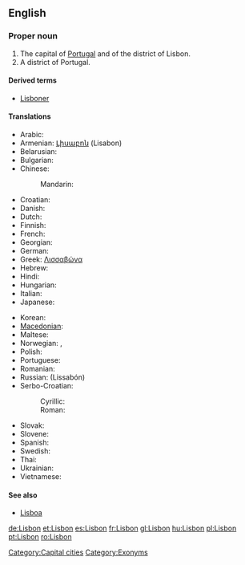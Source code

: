 {{wikipedia}}
==English==

===Proper noun===
{{en-proper noun}}

# The capital of [[Portugal]] and of the district of Lisbon.
# A district of Portugal.

====Derived terms====
*[[Lisboner]]

====Translations====
{{trans-top|capital of Portugal}}
* Arabic: {{t|ar|لشبونة|f|tr=Lishbuuna|sc=Arab}}
* Armenian: [[Լիսաբոն]] (Lisabon)
* Belarusian: {{t|be|Лісабон|m|tr=Lisabón|sc=Cyrl|xs=Belarusian}}
* Bulgarian: {{t|bg|Лисабон|m|tr=Lisabon|sc=Cyrl}}
* Chinese:
*: Mandarin: {{t|cmn|里斯本|tr=Lǐsīběn|sc=Hani|xs=Mandarin}}
* Croatian: {{t|hr|Lisabon|m}}
* Danish: {{t-|da|Lissabon}}
* Dutch: {{t-|nl|Lissabon}}
* Finnish: {{t+|fi|Lissabon}}
* French: {{t+|fr|Lisbonne|f}}
* Georgian: {{t|ka|ლისაბონი|sc=Geor|xs=Georgian}}
* German: {{t+|de|Lissabon|n}}
* Greek: [[Λισσαβώνα]]
* Hebrew: {{t|he|ליסבון|sc=Hebr}}
* Hindi: {{t|hi|लिस्बन|sc=Deva|xs=Hindi}}
* Hungarian: {{t+|hu|Lisszabon}}
* Italian: {{t-|it|Lisbona|f}}
* Japanese:{{t|ja|リスボン|tr=Risubon|sc=Jpan}}
{{trans-mid}}
* Korean: {{t+|ko|리스본|tr=Riseubon|sc=Kore}}
* [[Macedonian]]: {{t|mk|Лисабон|m|tr=Lísabon|sc=Cyrl|xs=Macedonian}}
* Maltese: {{t-|mt|Lisbona|xs=Maltese}}
* Norwegian: {{t-|no|Lisboa}},  {{t-|no|Lissabon}}
* Polish: {{t+|pl|Lizbona|f}}
* Portuguese: {{t+|pt|Lisboa|f}}
* Romanian: {{t+|ro|Lisabona}}
* Russian: {{t|ru|Лиссабон|m|sc=Cyrl}} (Lissabón)
* Serbo-Croatian:
*: Cyrillic: {{tø|sh|Лисабон|m|sc=Cyrl|xs=Serbo-Croatian}}
*: Roman: {{tø|sh|Lisabon|m|xs=Serbo-Croatian}}
* Slovak: {{t|sk|Lisabon|m}}
* Slovene: {{t+|sl|Lizbona|f}}
* Spanish: {{t+|es|Lisboa|f}}
* Swedish: {{t-|sv|Lissabon}}
* Thai: {{t+|th|ลิสบอน|sc=Thai|xs=Thai}}
* Ukrainian: {{t|uk|Лісабон|m|tr=Lisabón|sc=Cyrl|xs=Ukrainian}}
* Vietnamese: {{t-|vi|Lisboa|xs=Vietnamese}}
{{trans-bottom}}

====See also====
* [[Lisboa]]

[[Category:Capital cities]]
[[Category:Exonyms]]

[[de:Lisbon]]
[[et:Lisbon]]
[[es:Lisbon]]
[[fr:Lisbon]]
[[gl:Lisbon]]
[[hu:Lisbon]]
[[pl:Lisbon]]
[[pt:Lisbon]]
[[ro:Lisbon]]